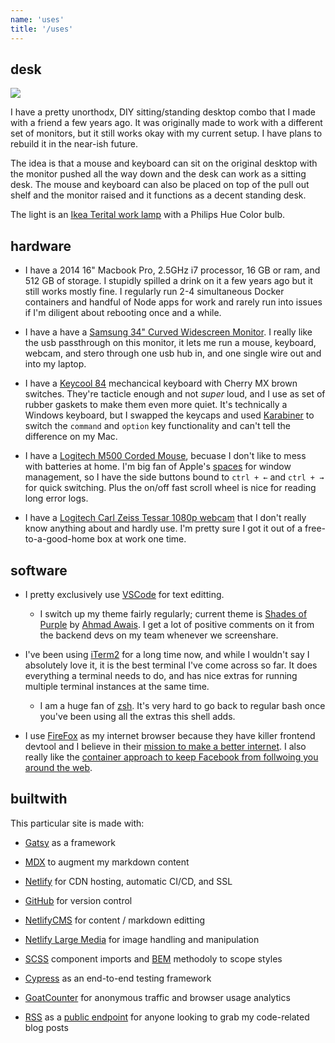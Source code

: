 ```yaml
---
name: 'uses'
title: '/uses'
---
```


## desk

<img src="./desk.jpg" />

I have a pretty unorthodx, DIY sitting/standing desktop combo that I made with a friend a few years ago. It was originally made to work with a different set of monitors, but it still works okay with my current setup. I have plans to rebuild it in the near-ish future.

The idea is that a mouse and keyboard can sit on the original desktop with the monitor pushed all the way down and the desk can work as a sitting desk. The mouse and keyboard can also be placed on top of the pull out shelf and the monitor raised and it functions as a decent standing desk.

The light is an [Ikea Terital work lamp](https://www.ikea.com/us/en/p/tertial-work-lamp-with-led-bulb-blue-30448032/) with a Philips Hue Color bulb.

## hardware

- I have a 2014 16" Macbook Pro, 2.5GHz i7 processor, 16 GB or ram, and 512 GB of storage. I stupidly spilled a drink on it a few years ago but it still works mostly fine. I regularly run 2-4 simultaneous Docker containers and handful of Node apps for work and rarely run into issues if I'm diligent about rebooting once and a while.

- I have a have a [Samsung 34" Curved Widescreen Monitor](https://www.samsung.com/us/computing/monitors/curved/34--cf791-wqhd-monitor-lc34f791wqnxza/). I really like the usb passthrough on this monitor, it lets me run a mouse, keyboard, webcam, and stero through one usb hub in, and one single wire out and into my laptop.

- I have a [Keycool 84](https://drop.com/buy/keycool-84-2s-mechanical-keyboard) mechancical keyboard with Cherry MX brown switches. They're tacticle enough and not _super_ loud, and I use as set of rubber gaskets to make them even more quiet. It's technically a Windows keyboard, but I swapped the keycaps and used [Karabiner](https://karabiner-elements.pqrs.org/) to switch the `command` and `option` key functionality and can't tell the difference on my Mac.

- I have a [Logitech M500 Corded Mouse](https://www.logitech.com/en-us/product/corded-mouse-m500), becuase I don't like to mess with batteries at home. I'm big fan of Apple's [spaces](https://support.apple.com/guide/mac-help/work-in-multiple-spaces-mh14112/mac) for window management, so I have the side buttons bound to `ctrl + ←` and `ctrl + →` for quick switching. Plus the on/off fast scroll wheel is nice for reading long error logs.

- I have a [Logitech Carl Zeiss Tessar 1080p webcam](https://www.logitech.com/en-us/product/hd-pro-webcam-c920) that I don't really know anything about and hardly use. I'm pretty sure I got it out of a free-to-a-good-home box at work one time.

<!-- waccom board - Bamboo capture, so old its not even on their website anymore but I like it a lot. -->

## software

- I pretty exclusively use [VSCode](https://code.visualstudio.com/) for text editting.
  <!-- TODO - dotfiles repo, link here -->
  - I switch up my theme fairly regularly; current theme is [Shades of Purple](https://marketplace.visualstudio.com/items?itemName=ahmadawais.shades-of-purple) by [Ahmad Awais](https://ahmadawais.com/). I get a lot of positive comments on it from the backend devs on my team whenever we screenshare.

- I've been using [iTerm2](https://www.iterm2.com/) for a long time now, and while I wouldn't say I absolutely love it, it is the best terminal I've come across so far. It does everything a terminal needs to do, and has nice extras for running multiple terminal instances at the same time.

  - I am a huge fan of [zsh](https://ohmyz.sh/). It's very hard to go back to regular bash once you've been using all the extras this shell adds.

- I use [FireFox](https://www.mozilla.org/en-US/firefox/new/) as my internet browser because they have killer frontend devtool and I believe in their [mission to make a better internet](https://www.mozilla.org/en-US/mission/). I also really like the [container approach to keep Facebook from follwoing you around the web](https://support.mozilla.org/en-US/kb/facebook-container-prevent-facebook-tracking).


## builtwith

This particular site is made with:

- [Gatsy](https://www.gatsbyjs.org/) as a framework

- [MDX](https://mdxjs.com/) to augment my markdown content

- [Netlify](https://www.netlify.com/) for CDN hosting, automatic CI/CD, and SSL

- [GitHub](https://github.com/ryanfiller/portfolio-gatsby-v2) for version control

- [NetlifyCMS](https://www.netlifycms.org/) for content / markdown editting

- [Netlify Large Media](https://www.netlify.com/products/large-media/) for image handling and manipulation

 - [SCSS](https://sass-lang.com/) component imports and [BEM](http://getbem.com/) methodoly to scope styles
 
 - [Cypress](https://www.cypress.io/) as an end-to-end testing framework

 - [GoatCounter](https://www.goatcounter.com/) for anonymous traffic and browser usage analytics

 - [RSS](https://en.wikipedia.org/wiki/RSS) as a [public endpoint](/blog/code.rss.xml) for anyone looking to grab my code-related blog posts


<!-- ## smarthome?

nas

plex

hue

orbi -->

<!-- ## skillz

javascript

react

css

scss

photoshop

illustrator -->


<!-- ## EDC?

notebook

favorite pen

knife!

key thing!

phone! phone case! -->


<!-- ## doesn't use?

amazon

facebook

barilla pasta -->
